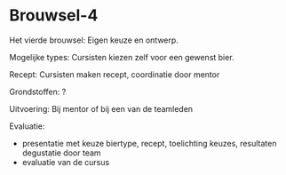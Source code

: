 # Brouwsel-4

Het vierde brouwsel: Eigen keuze en ontwerp.

Mogelijke types: Cursisten kiezen zelf voor een gewenst bier.

Recept: Cursisten maken recept, coordinatie door mentor

Grondstoffen: ?

Uitvoering: Bij mentor of bij een van de teamleden

Evaluatie:

-  presentatie met keuze biertype, recept, toelichting keuzes, resultaten degustatie door team
-  evaluatie van de cursus
